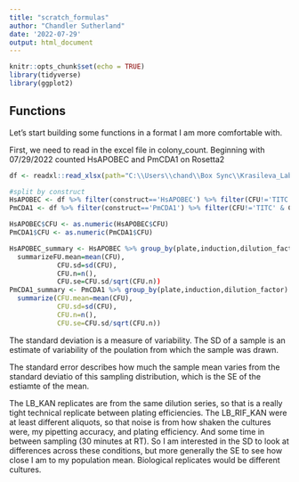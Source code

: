 ```yaml
---
title: "scratch_formulas"
author: "Chandler Sutherland"
date: '2022-07-29'
output: html_document
---
```


```r
knitr::opts_chunk$set(echo = TRUE)
library(tidyverse)
library(ggplot2)
```

## Functions
Let's start building some functions in a format I am more comfortable with. 

First, we need to read in the excel file in colony_count. Beginning with 07/29/2022 counted HsAPOBEC and PmCDA1 on Rosetta2 
```r
df <- readxl::read_xlsx(path="C:\\Users\\chand\\Box Sync\\Krasileva_Lab\\Research\\chandler\\Krasileva Lab\\E9\\Colony_count_excel\\07292022_HsAPOBEC_PmCDA1_Rosetta2.xlsx")

#split by construct 
HsAPOBEC <- df %>% filter(construct=='HsAPOBEC') %>% filter(CFU!='TITC' & CFU!='TNTC')
PmCDA1 <- df %>% filter(construct=='PmCDA1') %>% filter(CFU!='TITC' & CFU!='TNTC')

HsAPOBEC$CFU <- as.numeric(HsAPOBEC$CFU)
PmCDA1$CFU <- as.numeric(PmCDA1$CFU)
```

```r
HsAPOBEC_summary <- HsAPOBEC %>% group_by(plate,induction,dilution_factor) %>%
  summarizeFU.mean=mean(CFU), 
            CFU.sd=sd(CFU), 
            CFU.n=n(),
            CFU.se=CFU.sd/sqrt(CFU.n))
PmCDA1_summary <- PmCDA1 %>% group_by(plate,induction,dilution_factor) %>%
  summarize(CFU.mean=mean(CFU), 
            CFU.sd=sd(CFU), 
            CFU.n=n(),
            CFU.se=CFU.sd/sqrt(CFU.n))
```

The standard deviation is a measure of variability. The SD of a sample is an estimate of variability of the poulation from which the sample was drawn. 

The standard error describes how much the sample mean varies from the standard deviatio of this sampling distribution, which is the SE of the estiamte of the mean. 

The LB_KAN replicates are from the same dilution series, so that is a really tight technical replicate between plating efficiencies. The LB_RIF_KAN were at least different aliquots, so that noise is from how shaken the cultures were, my pipetting accuracy, and plating efficiency. And some time in between sampling (30 minutes at RT). So I am interested in the SD to look at differences across these conditions, but more generally the SE to see how close I am to my population mean. Biological replicates would be different cultures. 


